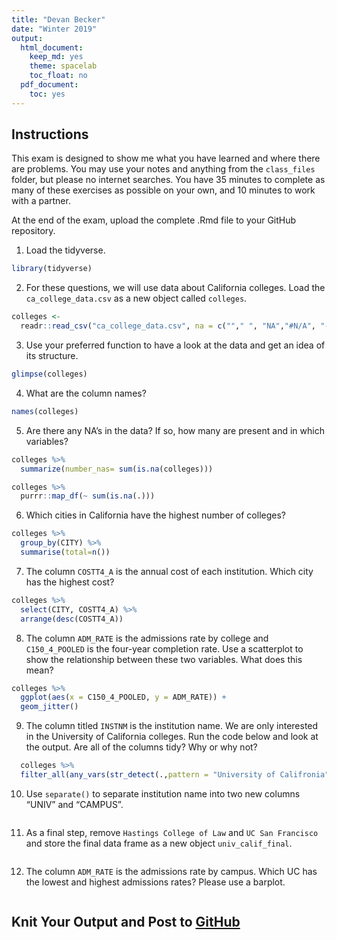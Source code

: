 ```yaml
---
title: "Devan Becker"
date: "Winter 2019"
output:
  html_document:
    keep_md: yes
    theme: spacelab
    toc_float: no
  pdf_document:
    toc: yes
---
```


## Instructions
This exam is designed to show me what you have learned and where there are problems. You may use your notes and anything from the `class_files` folder, but please no internet searches. You have 35 minutes to complete as many of these exercises as possible on your own, and 10 minutes to work with a partner.  

At the end of the exam, upload the complete .Rmd file to your GitHub repository.  

1. Load the tidyverse.
```r
library(tidyverse)
```

2. For these questions, we will use data about California colleges. Load the `ca_college_data.csv` as a new object called `colleges`.
```r
colleges <-
  readr::read_csv("ca_college_data.csv", na = c(""," ", "NA","#N/A", "-999"))
```


3. Use your preferred function to have a look at the data and get an idea of its structure.
```r
glimpse(colleges)
```


4. What are the column names?
```r
names(colleges)
```


5. Are there any NA's in the data? If so, how many are present and in which variables?
```r
colleges %>% 
  summarize(number_nas= sum(is.na(colleges)))
```

```r
colleges %>% 
  purrr::map_df(~ sum(is.na(.)))
```


6. Which cities in California have the highest number of colleges?
```r
colleges %>% 
  group_by(CITY) %>% 
  summarise(total=n())
```


7. The column `COSTT4_A` is the annual cost of each institution. Which city has the highest cost?
```r
colleges %>%
  select(CITY, COSTT4_A) %>% 
  arrange(desc(COSTT4_A))
```


8. The column `ADM_RATE` is the admissions rate by college and `C150_4_POOLED` is the four-year completion rate. Use a scatterplot to show the relationship between these two variables. What does this mean?
```r
colleges %>% 
  ggplot(aes(x = C150_4_POOLED, y = ADM_RATE)) +
  geom_jitter()
```


9. The column titled `INSTNM` is the institution name. We are only interested in the University of California colleges. Run the code below and look at the output. Are all of the columns tidy? Why or why not?
```r
  colleges %>% 
  filter_all(any_vars(str_detect(.,pattern = "University of Califronia")))
```


10. Use `separate()` to separate institution name into two new columns "UNIV" and "CAMPUS".
```r

```


11. As a final step, remove `Hastings College of Law` and `UC San Francisco` and store the final data frame as a new object `univ_calif_final`.
```r

```


12. The column `ADM_RATE` is the admissions rate by campus. Which UC has the lowest and highest admissions rates? Please use a barplot.
```r

```


## Knit Your Output and Post to [GitHub](https://github.com/FRS417-DataScienceBiologists)